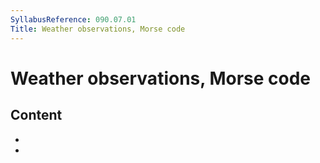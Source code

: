 ```yaml
---
SyllabusReference: 090.07.01
Title: Weather observations, Morse code
---
```


# Weather observations, Morse code

## Content

- <Link href="090.07.01.01" />
- <Link href="090.07.01.02" />
